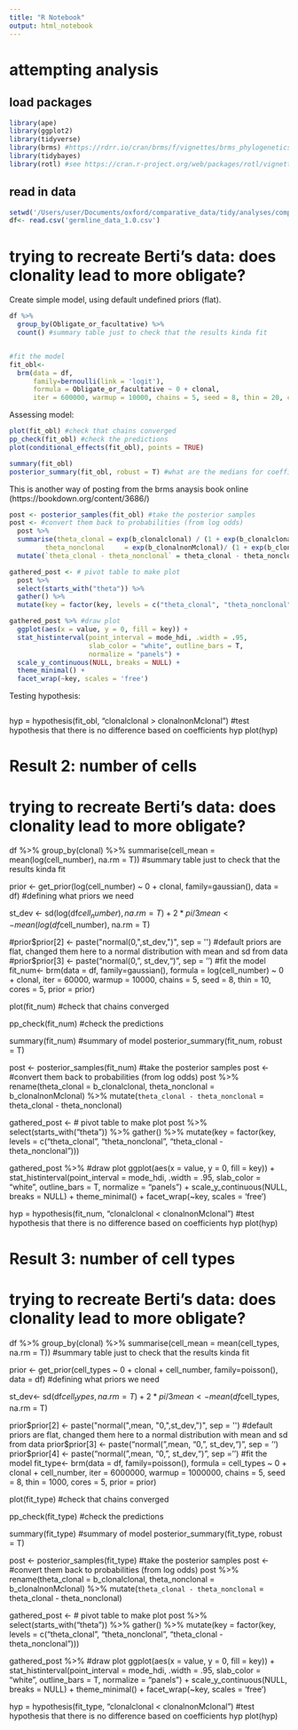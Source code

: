 ```yaml
---
title: "R Notebook"
output: html_notebook
---
```



# attempting analysis

## load packages
```r
library(ape)
library(ggplot2)
library(tidyverse)
library(brms) #https://rdrr.io/cran/brms/f/vignettes/brms_phylogenetics.Rmd
library(tidybayes)
library(rotl) #see https://cran.r-project.org/web/packages/rotl/vignettes/rotl.html
```

## read in data
```r
setwd('/Users/user/Documents/oxford/comparative_data/tidy/analyses/complexity_project')
df<- read.csv('germline_data_1.0.csv')
```

# trying to recreate Berti's data: does clonality lead to more obligate?

Create simple model, using default undefined priors (flat).
```r
df %>%
  group_by(Obligate_or_facultative) %>%
  count() #summary table just to check that the results kinda fit


#fit the model 
fit_obl<-
  brm(data = df,
      family=bernoulli(link = 'logit'),
      formula = Obligate_or_facultative ~ 0 + clonal, 
      iter = 600000, warmup = 10000, chains = 5, seed = 8, thin = 20, cores = 5)

```

Assessing model:
```r
plot(fit_obl) #check that chains converged
pp_check(fit_obl) #check the predictions
plot(conditional_effects(fit_obl), points = TRUE) 

summary(fit_obl)
posterior_summary(fit_obl, robust = T) #what are the medians for coefficients? if F, then returns means
```
This is another way of posting from the brms anaysis book online (https://bookdown.org/content/3686/)
```r
post <- posterior_samples(fit_obl) #take the posterior samples
post <- #convert them back to probabilities (from log odds)
  post %>% 
  summarise(theta_clonal = exp(b_clonalclonal) / (1 + exp(b_clonalclonal)),
         theta_nonclonal     = exp(b_clonalnonMclonal)/ (1 + exp(b_clonalnonMclonal))) %>% 
  mutate(`theta_clonal - theta_nonclonal` = theta_clonal - theta_nonclonal)

gathered_post <- # pivot table to make plot 
  post %>% 
  select(starts_with("theta")) %>% 
  gather() %>% 
  mutate(key = factor(key, levels = c("theta_clonal", "theta_nonclonal", "theta_clonal - theta_nonclonal")))

gathered_post %>% #draw plot
  ggplot(aes(x = value, y = 0, fill = key)) +
  stat_histinterval(point_interval = mode_hdi, .width = .95,
                    slab_color = "white", outline_bars = T,
                    normalize = "panels") +
  scale_y_continuous(NULL, breaks = NULL) +
  theme_minimal() +
  facet_wrap(~key, scales = 'free') 
```

Testing hypothesis:
```r

```








hyp = hypothesis(fit_obl,  "clonalclonal > clonalnonMclonal") #test hypothesis that there is no difference based on coefficients
hyp
plot(hyp)


# Result 2: number of cells
# trying to recreate Berti's data: does clonality lead to more obligate?
df %>%
  group_by(clonal) %>%
  summarise(cell_mean = mean(log(cell_number), na.rm = T)) #summary table just to check that the results kinda fit
            
prior <- get_prior(log(cell_number) ~ 0 + clonal, family=gaussian(), data = df) #defining what priors we need

st_dev <- sd(log(df$cell_number), na.rm = T) + 2*pi/3
mean <- mean(log(df$cell_number), na.rm = T)

#prior$prior[2] <- paste("normal(0,",st_dev,")", sep = '') #default priors are flat, changed them here to a normal distribution with mean and sd from data
#prior$prior[3] <- paste("normal(0,", st_dev,")", sep = '')
#fit the model 
fit_num<-
  brm(data = df,
      family=gaussian(),
      formula = log(cell_number) ~ 0 + clonal, 
      iter = 60000, warmup = 10000, chains = 5, seed = 8, thin = 10, cores = 5,
      prior = prior)

plot(fit_num) #check that chains converged

pp_check(fit_num) #check the predictions

summary(fit_num) #summary of model 
posterior_summary(fit_num, robust = T)

post <- posterior_samples(fit_num) #take the posterior samples
post <- #convert them back to probabilities (from log odds)
  post %>% 
  rename(theta_clonal = b_clonalclonal,
            theta_nonclonal = b_clonalnonMclonal) %>% 
  mutate(`theta_clonal - theta_nonclonal` = theta_clonal - theta_nonclonal)

gathered_post <- # pivot table to make plot 
  post %>% 
  select(starts_with("theta")) %>% 
  gather() %>% 
  mutate(key = factor(key, levels = c("theta_clonal", "theta_nonclonal", "theta_clonal - theta_nonclonal")))

gathered_post %>% #draw plot
  ggplot(aes(x = value, y = 0, fill = key)) +
  stat_histinterval(point_interval = mode_hdi, .width = .95,
                    slab_color = "white", outline_bars = T,
                    normalize = "panels") +
  scale_y_continuous(NULL, breaks = NULL) +
  theme_minimal() +
  facet_wrap(~key, scales = 'free') 

hyp = hypothesis(fit_num,  "clonalclonal < clonalnonMclonal") #test hypothesis that there is no difference based on coefficients
hyp
plot(hyp)

# Result 3: number of cell types
# trying to recreate Berti's data: does clonality lead to more obligate?
df %>%
  group_by(clonal) %>%
  summarise(cell_mean = mean(cell_types, na.rm = T)) #summary table just to check that the results kinda fit

prior <- get_prior(cell_types ~ 0 + clonal + cell_number, family=poisson(), data = df) #defining what priors we need

st_dev<- sd(df$cell_types, na.rm = T) + 2*pi/3
mean<- mean(df$cell_types, na.rm = T)

prior$prior[2] <- paste("normal(",mean, "0,",st_dev,")", sep = '') #default priors are flat, changed them here to a normal distribution with mean and sd from data
prior$prior[3] <- paste("normal(",mean, "0,", st_dev,")", sep = '')
prior$prior[4] <- paste("normal(",mean, "0,", st_dev,")", sep = '')
#fit the model 
fit_type<-
  brm(data = df,
      family=poisson(),
      formula = cell_types ~ 0 + clonal + cell_number, 
      iter = 6000000, warmup = 1000000, chains = 5, seed = 8, thin = 1000, cores = 5,
      prior = prior)

plot(fit_type) #check that chains converged

pp_check(fit_type) #check the predictions

summary(fit_type) #summary of model 
posterior_summary(fit_type, robust = T)

post <- posterior_samples(fit_type) #take the posterior samples
post <- #convert them back to probabilities (from log odds)
  post %>% 
  rename(theta_clonal = b_clonalclonal,
         theta_nonclonal = b_clonalnonMclonal) %>% 
  mutate(`theta_clonal - theta_nonclonal` = theta_clonal - theta_nonclonal)

gathered_post <- # pivot table to make plot 
  post %>% 
  select(starts_with("theta")) %>% 
  gather() %>% 
  mutate(key = factor(key, levels = c("theta_clonal", "theta_nonclonal", "theta_clonal - theta_nonclonal")))

gathered_post %>% #draw plot
  ggplot(aes(x = value, y = 0, fill = key)) +
  stat_histinterval(point_interval = mode_hdi, .width = .95,
                    slab_color = "white", outline_bars = T,
                    normalize = "panels") +
  scale_y_continuous(NULL, breaks = NULL) +
  theme_minimal() +
  facet_wrap(~key, scales = 'free') 

hyp = hypothesis(fit_type,  "clonalclonal < clonalnonMclonal") #test hypothesis that there is no difference based on coefficients
hyp
plot(hyp)

